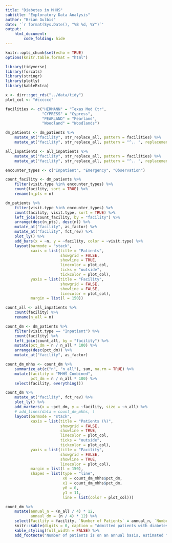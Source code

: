 ```yaml
---
title: "Diabetes in MHHS"
subtitle: "Exploratory Data Analysis"
author: "Brian Gulbis"
date: '`r format(Sys.Date(), "%B %d, %Y")`'
output: 
    html_document:
        code_folding: hide
---
```


```r
knitr::opts_chunk$set(echo = TRUE)
options(knitr.table.format = "html")
```

```r
library(tidyverse)
library(forcats)
library(stringr)
library(plotly)
library(kableExtra)

x <- dirr::get_rds("../data/tidy")
plot_col <- "#cccccc"

facilities <- c("HERMANN" = "Texas Med Ctr",
                "CYPRESS" = "Cypress",
                "PEARLAND" = "Pearland",
                "Woodland" = "Woodlands")

dm_patients <- dm_patients %>%
    mutate_at("facility", str_replace_all, pattern = facilities) %>%
    mutate_at("facility", str_replace_all, pattern = "^.. ", replacement = "")

all_inpatients <- all_inpatients %>%
    mutate_at("facility", str_replace_all, pattern = facilities) %>%
    mutate_at("facility", str_replace_all, pattern = "^.. ", replacement = "")

```

```r
encounter_types <- c("Inpatient", "Emergency", "Observation")

count_facility <- dm_patients %>%
    filter(visit.type %in% encounter_types) %>%
    count(facility, sort = TRUE) %>%
    rename(n_pts = n)

dm_patients %>%
    filter(visit.type %in% encounter_types) %>%
    count(facility, visit.type, sort = TRUE) %>%
    left_join(count_facility, by = "facility") %>%
    arrange(desc(n_pts), desc(n)) %>%
    mutate_at("facility", as_factor) %>%
    mutate_at("facility", fct_rev) %>%
    plot_ly() %>%
    add_bars(x = ~n, y = ~facility, color = ~visit.type) %>%
    layout(barmode = "stack",
           xaxis = list(title = "Patients", 
                        showgrid = FALSE, 
                        showline = TRUE, 
                        linecolor = plot_col, 
                        ticks = "outside",
                        tickcolor = plot_col),
           yaxis = list(title = "Facility", 
                        showgrid = FALSE,
                        showline = FALSE, 
                        linecolor = plot_col),
           margin = list(l = 150))
```

```r
count_all <- all_inpatients %>%
    count(facility) %>%
    rename(n_all = n)

count_dm <- dm_patients %>%
    filter(visit.type == "Inpatient") %>%
    count(facility) %>%
    left_join(count_all, by = "facility") %>%
    mutate(pct_dm = n / n_all * 100) %>%
    arrange(desc(pct_dm)) %>%
    mutate_at("facility", as_factor) 

count_dm_mhhs <- count_dm %>%
    summarize_at(c("n", "n_all"), sum, na.rm = TRUE) %>%
    mutate(facility = "MHHS Combined",
           pct_dm = n / n_all * 100) %>%
    select(facility, everything())
```

```r
count_dm %>%
    mutate_at("facility", fct_rev) %>%
    plot_ly() %>%
    add_markers(x = ~pct_dm, y = ~facility, size = ~n_all) %>%
    # add_lines(data = count_dm_mhhs, )
    layout(barmode = "stack",
           xaxis = list(title = "Patients (%)", 
                        showgrid = FALSE, 
                        showline = TRUE, 
                        linecolor = plot_col, 
                        ticks = "outside",
                        tickcolor = plot_col),
           yaxis = list(title = "Facility", 
                        showgrid = FALSE, 
                        showline = TRUE, 
                        linecolor = plot_col),
           margin = list(l = 150),
           shapes = list(type = "line", 
                         x0 = count_dm_mhhs$pct_dm, 
                         x1 = count_dm_mhhs$pct_dm, 
                         y0 = 0, 
                         y1 = 11,
                         line = list(color = plot_col)))
```

```r
count_dm %>%
    mutate(annual_n = (n_all / 4) * 12,
           annaul_dm = (n / 4) * 12) %>%
    select(Facility = facility, `Number of Patients` = annual_n, `Number with Diabetes` = annaul_dm, `Patients with Diabetes (%)` = pct_dm) %>%
    knitr::kable(digits = 0, caption = "Admitted patients with diabetes at each facility from fiscal year 2017[note]") %>%
    kable_styling(full_width = FALSE) %>%
    add_footnote("Number of patients is on an annual basis, estimated from a sample of four months throughout fiscal year 2017", notation = "symbol")
```
